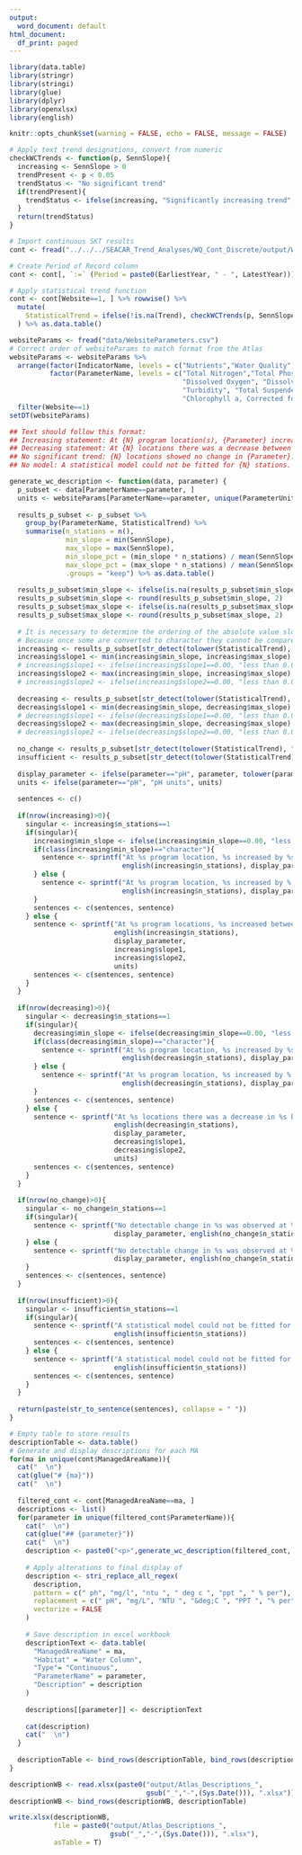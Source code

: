 ```yaml
---
output:
  word_document: default
html_document:
  df_print: paged
---
```

  
```r
library(data.table)
library(stringr)
library(stringi)
library(glue)
library(dplyr)
library(openxlsx)
library(english)

knitr::opts_chunk$set(warning = FALSE, echo = FALSE, message = FALSE)

# Apply text trend designations, convert from numeric
checkWCTrends <- function(p, SennSlope){
  increasing <- SennSlope > 0
  trendPresent <- p < 0.05
  trendStatus <- "No significant trend"
  if(trendPresent){
    trendStatus <- ifelse(increasing, "Significantly increasing trend", "Significantly decreasing trend")
  }          
  return(trendStatus)
}

# Import continuous SKT results
cont <- fread("../../../SEACAR_Trend_Analyses/WQ_Cont_Discrete/output/WQ_Continuous_All_KendallTau_Stats.txt") %>% distinct()

# Create Period of Record column
cont <- cont[, `:=` (Period = paste0(EarliestYear, " - ", LatestYear))]

# Apply statistical trend function
cont <- cont[Website==1, ] %>% rowwise() %>%
  mutate(
    StatisticalTrend = ifelse(!is.na(Trend), checkWCTrends(p, SennSlope), "Insufficient data")
  ) %>% as.data.table()

websiteParams <- fread("data/WebsiteParameters.csv")
# Correct order of websiteParams to match format from the Atlas
websiteParams <- websiteParams %>% 
  arrange(factor(IndicatorName, levels = c("Nutrients","Water Quality","Water Clarity")),
          factor(ParameterName, levels = c("Total Nitrogen","Total Phosphorus",
                                           "Dissolved Oxygen", "Dissolved Oxygen Saturation", "Salinity", "Water Temperature", "pH",
                                           "Turbidity", "Total Suspended Solids", "Chlorophyll a, Uncorrected for Pheophytin",
                                           "Chlorophyll a, Corrected for Pheophytin", "Secchi Depth", "Colored Dissolved Organic Matter"))) %>%
  filter(Website==1)
setDT(websiteParams)

```

```r
## Text should follow this format:
## Increasing statement: At {N} program location(s), {Parameter} increased between {lower end sen}% and {upper end sen}% per year.
## Decreasing statement: At {N} locations there was a decrease between {lower end}% and {upper end}% per year.
## No significant trend: {N} locations showed no change in {Parameter}.
## No model: A statistical model could not be fitted for {N} stations.
```

```r
generate_wc_description <- function(data, parameter) {
  p_subset <- data[ParameterName==parameter, ]
  units <- websiteParams[ParameterName==parameter, unique(ParameterUnits)]
  
  results_p_subset <- p_subset %>% 
    group_by(ParameterName, StatisticalTrend) %>% 
    summarise(n_stations = n(), 
              min_slope = min(SennSlope), 
              max_slope = max(SennSlope),
              min_slope_pct = (min_slope * n_stations) / mean(SennSlope),
              max_slope_pct = (max_slope * n_stations) / mean(SennSlope),
              .groups = "keep") %>% as.data.table()
  
  results_p_subset$min_slope <- ifelse(is.na(results_p_subset$min_slope), NA, abs(results_p_subset$min_slope))
  results_p_subset$min_slope <- round(results_p_subset$min_slope, 2)
  results_p_subset$max_slope <- ifelse(is.na(results_p_subset$max_slope), NA, abs(results_p_subset$max_slope))
  results_p_subset$max_slope <- round(results_p_subset$max_slope, 2)
  
  # It is necessary to determine the ordering of the absolute value slopes for each subset beforehand (slope1, slope2)
  # Because once some are converted to character they cannot be compared
  increasing <- results_p_subset[str_detect(tolower(StatisticalTrend), "increasing"), ]
  increasing$slope1 <- min(increasing$min_slope, increasing$max_slope)
  # increasing$slope1 <- ifelse(increasing$slope1==0.00, "less than 0.01", increasing$slope1)
  increasing$slope2 <- max(increasing$min_slope, increasing$max_slope)
  # increasing$slope2 <- ifelse(increasing$slope2==0.00, "less than 0.01", increasing$slope2)
  
  decreasing <- results_p_subset[str_detect(tolower(StatisticalTrend), "decreasing"), ]
  decreasing$slope1 <- min(decreasing$min_slope, decreasing$max_slope)
  # decreasing$slope1 <- ifelse(decreasing$slope1==0.00, "less than 0.01", decreasing$slope1)
  decreasing$slope2 <- max(decreasing$min_slope, decreasing$max_slope)
  # decreasing$slope2 <- ifelse(decreasing$slope2==0.00, "less than 0.01", decreasing$slope2)
  
  no_change <- results_p_subset[str_detect(tolower(StatisticalTrend), "no significant"), ]
  insufficient <- results_p_subset[str_detect(tolower(StatisticalTrend), "insufficient"), ]
  
  display_parameter <- ifelse(parameter=="pH", parameter, tolower(parameter))
  units <- ifelse(parameter=="pH", "pH units", units)
  
  sentences <- c()
  
  if(nrow(increasing)>0){
    singular <- increasing$n_stations==1
    if(singular){
      increasing$min_slope <- ifelse(increasing$min_slope==0.00, "less than 0.01", increasing$min_slope)
      if(class(increasing$min_slope)=="character"){
        sentence <- sprintf("At %s program location, %s increased by %s %s per year.", 
                            english(increasing$n_stations), display_parameter, increasing$min_slope, units)        
      } else {
        sentence <- sprintf("At %s program location, %s increased by %.2f %s per year.", 
                            english(increasing$n_stations), display_parameter, increasing$min_slope, units)            
      }
      sentences <- c(sentences, sentence)
    } else {
      sentence <- sprintf("At %s program locations, %s increased between %.2f and %.2f %s per year.", 
                          english(increasing$n_stations), 
                          display_parameter, 
                          increasing$slope1,
                          increasing$slope2, 
                          units)
      sentences <- c(sentences, sentence)
    }
  }
  
  if(nrow(decreasing)>0){
    singular <- decreasing$n_stations==1
    if(singular){
      decreasing$min_slope <- ifelse(decreasing$min_slope==0.00, "less than 0.01", decreasing$min_slope)
      if(class(decreasing$min_slope)=="character"){
        sentence <- sprintf("At %s program location, %s increased by %s %s per year.", 
                            english(decreasing$n_stations), display_parameter, decreasing$min_slope, units)        
      } else {
        sentence <- sprintf("At %s program location, %s increased by %.2f %s per year.", 
                            english(decreasing$n_stations), display_parameter, decreasing$min_slope, units)            
      }
      sentences <- c(sentences, sentence)
    } else {
      sentence <- sprintf("At %s locations there was a decrease in %s between %.2f and %.2f %s per year.", 
                          english(decreasing$n_stations), 
                          display_parameter, 
                          decreasing$slope1,
                          decreasing$slope2,
                          units)
      sentences <- c(sentences, sentence)
    }
  }
  
  if(nrow(no_change)>0){
    singular <- no_change$n_stations==1
    if(singular){
      sentence <- sprintf("No detectable change in %s was observed at %s location.", 
                          display_parameter, english(no_change$n_stations))
    } else {
      sentence <- sprintf("No detectable change in %s was observed at %s locations.", 
                          display_parameter, english(no_change$n_stations))
    }
    sentences <- c(sentences, sentence)
  }
  
  if(nrow(insufficient)>0){
    singular <- insufficient$n_stations==1
    if(singular){
      sentence <- sprintf("A statistical model could not be fitted for %s station.", 
                          english(insufficient$n_stations))
      sentences <- c(sentences, sentence)       
    } else {
      sentence <- sprintf("A statistical model could not be fitted for %s stations.", 
                          english(insufficient$n_stations))
      sentences <- c(sentences, sentence) 
    }
  }
  
  return(paste(str_to_sentence(sentences), collapse = " "))
}
```

```r
# Empty table to store results
descriptionTable <- data.table()
# Generate and display descriptions for each MA
for(ma in unique(cont$ManagedAreaName)){
  cat("  \n")
  cat(glue("# {ma}"))
  cat("  \n")
  
  filtered_cont <- cont[ManagedAreaName==ma, ]
  descriptions <- list()
  for(parameter in unique(filtered_cont$ParameterName)){
    cat("  \n")
    cat(glue("## {parameter}"))
    cat("  \n")
    description <- paste0("<p>",generate_wc_description(filtered_cont, parameter),"</p>")
    
    # Apply alterations to final display of
    description <- stri_replace_all_regex(
      description,
      pattern = c(" ph", "mg/l", "ntu ", " deg c ", "ppt ", " % per"),
      replacement = c(" pH", "mg/L", "NTU ", "&deg;C ", "PPT ", "% per"),
      vectorize = FALSE
    )
    
    # Save description in excel workbook
    descriptionText <- data.table(
      "ManagedAreaName" = ma,
      "Habitat" = "Water Column",
      "Type"= "Continuous",
      "ParameterName" = parameter,
      "Description" = description
    )
    
    descriptions[[parameter]] <- descriptionText
    
    cat(description)
    cat("  \n")
  }
  
  descriptionTable <- bind_rows(descriptionTable, bind_rows(descriptions))
}

descriptionWB <- read.xlsx(paste0("output/Atlas_Descriptions_", 
                                  gsub("_","-",(Sys.Date())), ".xlsx"))
descriptionWB <- bind_rows(descriptionWB, descriptionTable)

write.xlsx(descriptionWB, 
           file = paste0("output/Atlas_Descriptions_", 
                         gsub("_","-",(Sys.Date())), ".xlsx"),
           asTable = T)
```